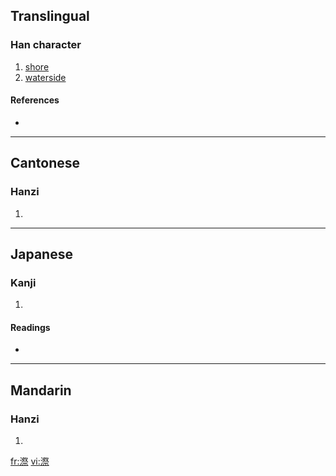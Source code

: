 ==Translingual==

===Han character===
{{Han char|rn=85|rad=水|as=11|sn=14|four=3719<sub>1</sub>|canj=水月人火 (EBOF)}}

# [[shore]]
# [[waterside]]

====References====
* {{Han ref|kx=0645.030|dkj=18111|dj=1053.080|hdz=31727.040|uh=6F08|ud=28424|bh=E2B8|bd=58040}}

----

==Cantonese==

===Hanzi===
{{yue-hanzi|jyut=|y=jai3}}

# {{defn|Cantonese}}

----

==Japanese==

===Kanji===
{{ja-kanji|grade=|rs=水11}}

# {{defn|Japanese}}

====Readings====
* {{ja-readings|on=[[せい]] (sei), [[さい]] (sai)|kun=[[みずぎわ]] (mizugiwa)}}

----

==Mandarin==

===Hanzi===
{{cmn-hanzi|pin=[[jì]] ([[ji4]])|wg=chi<sup>4</sup>}}

# {{defn|Mandarin}}

[[fr:漈]]
[[vi:漈]]
